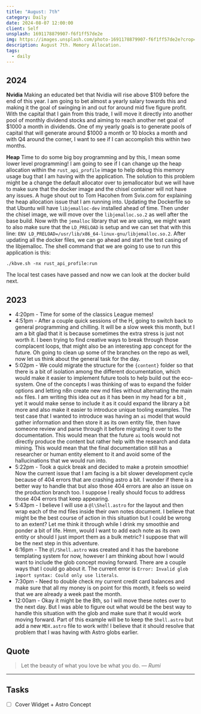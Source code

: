 ```yaml
---
title: "August: 7th"
category: Daily
date: 2024-08-07 12:00:00
client: Self
unsplash: 1691178879907-f6f1ff57de2e
img: https://images.unsplash.com/photo-1691178879907-f6f1ff57de2e?crop=entropy&cs=srgb&fm=jpg&ixid=MnwzNjM5Nzd8MHwxfHJhbmRvbXx8fHx8fHx8fDE2ODE3NDg2ODY&ixlib=rb-4.0.3&q=85
description: August 7th. Memory Allocation.
tags:
  - daily
---
```


## 2024

**Nvidia**
Making an educated bet that Nvidia will rise above $109 before the end of this year.
I am going to bet almost a yearly salary towards this and making it the goal of swinging in and out for around mid five figure profit.
With the capital that I gain from this trade, I will move it directly into another pool of monthly dividend stocks and aiming to reach another net goal of $1000 a month in dividends.
One of my yearly goals is to generate pools of capital that will generate around $1000 a month or 10 blocks a month and with Q4 around the corner, I want to see if I can accomplish this within two months.

**Heap**
Time to do some big boy programming and by this, I mean some lower level programming!
I am going to see if I can change up the heap allocation within the `rust_api_profile` image to help debug this memory usage bug that I am having with the application.
The solution to this problem might be a change the default allocator over to jemallocator but we will have to make sure that the docker image and the chisel container will not have any issues.
A huge shout out to Tom Hacohen from Svix.com for explaining the heap allocation issue that I am running into.
Updating the Dockerfile so that Ubuntu will have `libjemalloc-dev` installed ahead of time.
Then under the chisel image, we will move over the `libjemalloc.so.2` as well after the base build.
Now with the `jemalloc` library that we are using, we might want to also make sure that the `LD_PRELOAD` is setup and we can set that with this line:
`ENV LD_PRELOAD=/usr/lib/x86_64-linux-gnu/libjemalloc.so.2`.
After updating all the docker files, we can go ahead and start the test casing of the libjemalloc.
The shell command that we are going to use to run this application is this:

```shell
./kbve.sh -nx rust_api_profile:run
```

The local test cases have passed and now we can look at the docker build next.


<Adsense />

## 2023
- 4:20pm - Time for some of the classics League memes! 
- 4:51pm - After a couple quick sessions of the H, going to switch back to general programming and chilling. It will be a slow week this month, but I am a bit glad that it is because sometimes the extra stress is just not worth it. I been trying to find creative ways to break through those complacent loops, that might also be an interesting app concept for the future. Oh going to clean up some of the branches on the repo as well, now let us think about the general task for the day.
- 5:02pm - We could migrate the structure for the `{content}` folder so that there is a bit of isolation among the different documentation, which would make it easier to implement future tools to help build out the eco-system. One of the concepts I was thinking of was to expand the folder options and letting n8n create new md files without alternating the main `mdx` files. I am writing this idea out as it has been in my head for a bit , yet it would make sense to include it as it could expand the library a bit more and also make it easier to introduce unique tooling examples. The test case that I wanted to introduce was having an `ai` model that would gather information and then store it as its own entity file, then have someone review and parse through it before migrating it over to the documentation. This would mean that the future `ai` tools would not directly produce the content but rather help with the research and data mining. This would mean that the final documentation still has a researcher or human entity element to it and avoid some of the hallucinations that we would run into.  
- 5:22pm - Took a quick break and decided to make a protein smoothie! Now the current issue that I am facing is a bit slower development cycle because of 404 errors that are crashing astro a bit. I wonder if there is a better way to handle that but also those 404 errors are also an issue on the production branch too. I suppose I really should focus to address those 404 errors that keep appearing.
- 5:43pm - I believe I will use a `@l\Shell.astro` for the layout and then wrap each of the md files inside their own notes document. I believe that might be the best course of action in this situation but I could be wrong to an extent? Let me think it through while I drink my smoothie and ponder a bit of life. Hmm, would I want to add each note as its own entity or should I just import them as a bulk metric? I suppose that will be the next step in this adventure.
- 6:16pm - The `@l/Shell.astro` was created and it has the barebone templating system for now, however I am thinking about how I would want to include the glob concept moving forward. There are a couple ways that I could go about it. The current error is `Error: Invalid glob import syntax: Could only use literals`.
- 7:30pm - Need to double check my current credit card balances and make sure that all my money is on point for this month, it feels so weird that we are already a week past the month. 
- 12:00am - Okay it might be the 8th, so I will move these notes over to the next day. But I was able to figure out what would be the best way to handle this situation with the glob and make sure that it would work moving forward. Part of this example will be to keep the `Shell.astro` but add a new `MDX.astro` file to work with! I believe that it should resolve that problem that I was having with Astro globs earlier. 

## Quote

> Let the beauty of what you love be what you do.
> — <cite>Rumi</cite>

---

## Tasks

- [ ] Cover Widget + Astro Concept